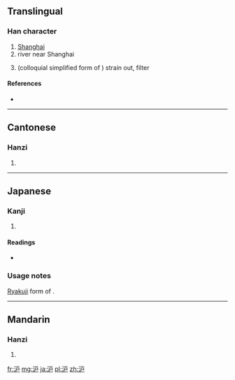{{also|滬|濾}}
==Translingual==

===Han character===
{{Han char|rn=85|rad=水|as=04|sn=7|four=|canj=水戈尸 (EIS)}}

# [[Shanghai]]
# river near Shanghai
# {{context|Japanese|lang=ja}} (colloquial simplified form of {{lang|ja|[[濾]]}}) strain out, filter

====References====
* {{Han ref|kx=0612.121|hdz=31572.060|uh=6CAA|ud=27818}}

----

==Cantonese==

===Hanzi===
{{yue-hanzi|jyut=|y=wu6|tra=滬}}

# {{defn|lang=yue|sort=水04}}

----

==Japanese==

===Kanji===
{{ja-kanji|grade=9|rs=水04}}

# {{defn|lang=ja|sort=水04}}

====Readings====
* {{ja-readings|on=[[りょ]] (ryo), [[ろ]] (ro)|kun=[[こす]] (kosu)}}

===Usage notes===
[[略字|Ryakuji]] form of {{lang|ja|[[濾]]}}.

----

==Mandarin==

===Hanzi===
{{cmn-hanzi|tra=滬|pin=[[Hù]] ([[Hu4]])|wg=Hu<sup>4</sup>}}

# {{defn|lang=cmn|sort=水04}}

[[fr:沪]]
[[mg:沪]]
[[ja:沪]]
[[pl:沪]]
[[zh:沪]]